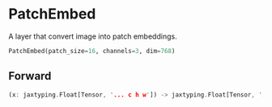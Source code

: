 
# PatchEmbed

A layer that convert image into patch embeddings.

```python copy
PatchEmbed(patch_size=16, channels=3, dim=768)
```



## Forward
```rust
(x: jaxtyping.Float[Tensor, '... c h w']) -> jaxtyping.Float[Tensor, '... n d']
```
